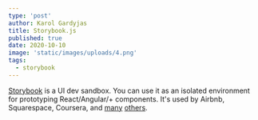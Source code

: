 ```yaml
---
type: 'post'
author: Karol Gardyjas
title: Storybook.js
published: true
date: 2020-10-10
image: 'static/images/uploads/4.png'
tags:
  - storybook
---
```


[Storybook](https://storybook.js.org/) is a UI dev sandbox. You can use it as an isolated environment for prototyping React/Angular/+ components. It's used by Airbnb, Squarespace, Coursera, and [many](https://github.com/search?q=.storybook&type=Code) [others](https://github.com/search?q=.stories.js&type=Code).
